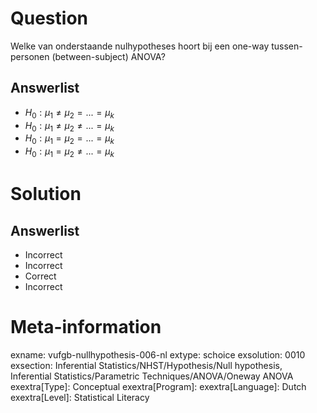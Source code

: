 Question
========

Welke van onderstaande nulhypotheses hoort bij een one-way tussen-personen (between-subject) ANOVA?
  
Answerlist
----------
* $H_{0}:  \mu_{1} \neq \mu_{2} = ... =  \mu_{k}$
* $H_{0}:  \mu_{1} \neq \mu_{2} \neq ... =  \mu_{k}$
* $H_{0}:  \mu_{1} = \mu_{2} = ... =  \mu_{k}$
* $H_{0}:  \mu_{1} = \mu_{2} \neq ... =  \mu_{k}$

Solution
========

Answerlist
----------
* Incorrect
* Incorrect
* Correct
* Incorrect

Meta-information
================
exname: vufgb-nullhypothesis-006-nl
extype: schoice
exsolution: 0010
exsection: Inferential Statistics/NHST/Hypothesis/Null hypothesis, Inferential Statistics/Parametric Techniques/ANOVA/Oneway ANOVA
exextra[Type]: Conceptual
exextra[Program]: 
exextra[Language]: Dutch
exextra[Level]: Statistical Literacy
